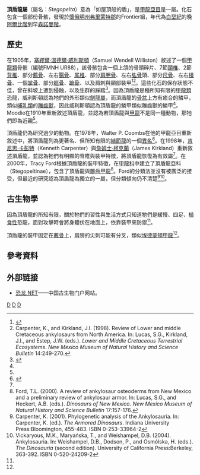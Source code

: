 {{Automatic Taxobox
| taxon = Stegopelta
| status = fossil
| fossil_range = {{Fossil range|100.5|97}}[[白堊紀|白堊紀]]后期
| image = 
| image_caption = 
| authority = [[塞繆爾·溫德爾·威利斯頓|Williston]], 1905
| type_species = '''蘭德頂盾龍 <br>''Stegopelta landerensis''''' 
| type_species_authority = Williston, 1905
}}

'''頂盾龍屬'''（屬名：''Stegopelta''）意為「如屋頂般的盾」，是[[甲龍亞目|甲龍亞目]]是一屬。化石包含一個部份骨骸，發現於[[懷俄明州|懷俄明州]][[弗里蒙特郡_(懷俄明州)|弗里蒙特郡]]的Frontier組，年代為[[白堊紀|白堊紀]]的晚[[阿爾比階|阿爾比階]]到早[[森諾曼階|森諾曼階]]。

==歷史==
在1905年，[[塞繆爾·溫德爾·威利斯頓|塞繆爾·溫德爾·威利斯頓]]（Samuel Wendell Williston）敘述了一個[[甲龍類|甲龍類]]骨骸（編號FMNH UR88），該骨骸包含一個上頜的骨頭碎片、7節[[頸椎|頸椎]]、2節[[背椎|背椎]]、部分[[薦骨|薦骨]]、左右[[腸骨|腸骨]]、[[尾椎|尾椎]]、部分[[肩胛骨|肩胛骨]]、左右[[肱骨|肱骨]]頭、部分[[尺骨|尺骨]]、左右[[橈骨|橈骨]]、一個[[掌骨|掌骨]]、部分[[脛骨|脛骨]]、[[蹠骨|蹠骨]]、以及肩刺與頸部裝甲<ref name=SWW05>{{cite journal | doi = 10.1126/science.22.564.503-a | last1 = Williston | first1 = S.W. | year = 1905 | title = A new armored dinosaur from the Upper Cretaceous of Wyoming | url = | journal = Science | volume = 22 | issue = 564| pages = 503–504 | pmid = 17748142 }}</ref><ref name=CK98>Carpenter, K., and Kirkland, J.I. (1998). Review of Lower and middle Cretaceous ankylosaurs from North America. In: Lucas, S.G., Kirkland, J.I., and Estep, J.W. (eds.). ''Lower and Middle Cretaceous Terrestrial Ecosystems''. ''New Mexico Museum of Natural History and Science Bulletin'' 14:249-270.</ref>。這些化石的保存狀態不佳，曾在斜坡上遭到侵蝕，以及[[牛|牛]]群的踩踏<ref name=RM10>{{cite journal | last1 = Moodie | first1 = R.L. | year = 1910 | title = An armored dinosaur from the Cretaceous of Wyoming | url = | journal = Kansas University Science Bulletin | volume = 5 | issue = | pages = 257–273 }}</ref>。因為頂盾龍是種所知有限的[[甲龍類|甲龍類]]恐龍，威利斯頓認為牠們的外形類似[[劍龍屬|劍龍屬]]，而頂盾龍的[[骨盆|骨盆]]上方有癒合的鱗甲，類似[[哺乳類|哺乳類]]的[[雕齒獸|雕齒獸]]，因此威利斯頓認為頂盾龍的鱗甲類似雕齒獸的鱗甲<ref name=SWW05/>。Moodie在1910年重新敘述頂盾龍，並認為若頂盾龍與[[甲龍|甲龍]]不是同一種動物，那牠們即為近親<ref name=RM10/>。

頂盾龍仍為研究過少的動物。在1978年，Walter P. Coombs在他的甲龍亞目重新敘述中，將頂盾龍列為更著名、但所知有限的[[結節龍|結節龍]]的一個[[異名|異名]]<ref name=WPCJ78>{{cite journal | last1 = Coombs | first1 = Jr. | year = 1978 | title = The families of the ornithischian dinosaur order Ankylosauria | url = | journal = Palaeontology | volume = 21 | issue = 1| pages = 143–170 }}</ref>。在1998年，[[肯尼思·卡彭特|肯尼思·卡彭特]]（Kenneth Carpenter）與[[詹姆士·柯克蘭|詹姆士·柯克蘭]]（James Kirkland）重新敘述頂盾龍，並認為牠們有明顯的脊椎與裝甲特徵，將頂盾龍恢復為有效屬<ref name=CK98/>。在2000年，Tracy Ford根據頂盾龍的裝甲特徵，在[[甲龍科|甲龍科]]中建立了頂盾龍亞科（Stegopeltinae），包含了頂盾龍與[[雕齒甲龍|雕齒甲龍]]<ref name=TF00>Ford, T.L. (2000). A review of ankylosaur osteoderms from New Mexico and a preliminary review of ankylosaur armor. In: Lucas, S.G., and Heckert, A.B. (eds.). ''Dinosaurs of New Mexico''. ''New Mexico Museum of Natural History and Science Bulletin'' 17:157-176.</ref>。Ford的分類法並沒有被廣泛的接受，但最近的研究認為頂盾龍為獨立的一屬，但分類傾向仍不清楚<ref name=KC01>Carpenter, K. (2001). Phylogenetic analysis of the Ankylosauria. In: Carpenter, K. (ed.). ''The Armored Dinosaurs''. Indiana University Press:Bloomington, 455-483. ISBN 0-253-33964-2</ref><ref name=VMW04>Vickaryous, M.K., Maryańska, T., and Weishampel, D.B. (2004). Ankylosauria. In: Weishampel, D.B., Dodson, P., and Osmólska, H. (eds.). ''The Dinosauria'' (second edition). University of California Press:Berkeley, 363-392. ISBN 0-520-24209-2</ref>。

==古生物學==
因為頂盾龍的所知有限，關於牠們的習性與生活方式只知道牠們是緩慢、四足、[[植食性|植食性]]恐龍，面對攻擊時會將身體伏在地面上，依靠裝甲來防禦<ref name=VMW04/>。

頂盾龍的裝甲固定在[[薦骨|薦骨]]上，肩膀的尖刺可能有分叉，類似[[埃德蒙頓甲龍|埃德蒙頓甲龍]]<ref name=CK98/>。

==參考資料==
{{reflist}}

==外部链接==
*[https://web.archive.org/web/20170527222928/http://dinosaur.net.cn/ 恐龙.NET]——中国古生物门户网站。
{{Taxonbar|from=Q142971}}

[[Category:結節龍科|D]]
[[Category:上白堊紀恐龍|D]]
[[Category:北美洲恐龍|D]]